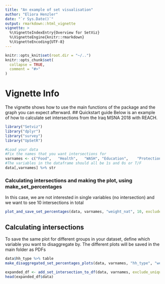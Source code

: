 ```yaml
---
title: "An example of set visualisation"
author: "Eliora Henzler"
date: "`r Sys.Date()`"
output: rmarkdown::html_vignette
vignette: >
  %\VignetteIndexEntry{Overview for SetViz}
  %\VignetteEngine{knitr::rmarkdown}
  %\VignetteEncoding{UTF-8}
---
```


```r
knitr::opts_knit$set(root.dir = "~/..")
knitr::opts_chunk$set(
  collapse = TRUE,
  comment = "#>"
)
```

# Vignette Info
The vignette shows how to use the main functions of the package and the graph you can expect afterward. 
## Quickstart guide
Below is an example of how to calculate set intersections from the Iraq MSNA 2018 with REACH.

```r
library("Setviz")
library("dplyr")
library("survey")
library("UpSetR")

#Load your data
#Fix the names that you want intersections for 
varnames <- c("Food",	"Health",	"WASH",	"Education",	"Protection",	"Shelter",	"Livelihoods") 
#The variables in the dataframe should all be 1s and 0s or T/F
data[,varnames] %>% str 
```

### Calculating intersections and making the plot, using make_set_percentages
In this case, we are not interested in single variables (no intersection) and we want to see 10 intersections in total

```r
plot_and_save_set_percentages(data, varnames, "weight_nat", 10, exclude_unique = T, "PIN_Intersections")
```

## Calculating intersections
To save the same plot for different groups in your dataset, define which variable you want to disaggregate by. The different plots will be saved in the main folder as PDFs

```r

data$hh_type %>% table
make_disaggregated_set_percentages_plots(data, varnames, "hh_type", "weight_nat", 10, exclude_unique = T, label =  "PIN_Intersections")

```


```r
expanded_df <- add_set_intersection_to_df(data, varnames, exclude_unique = T)
head(expanded_df$data)
```
